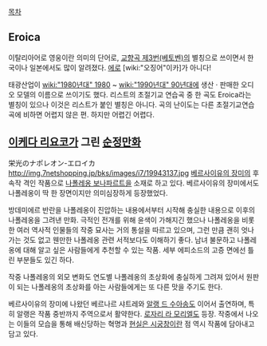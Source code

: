 [[목차]]
== Eroica ==
이탈리아어로 영웅이란 의미의 단어로, [[교향곡 제3번(베토벤)]]의 별칭으로 쓰이면서 한국이나 일본에서도 많이 알려졌다. [[에로]] [wiki:"오징어"이카]가 아니다!

태광산업이 [[wiki:"1980년대" 1980]] ~ [[wiki:"1990년대" 90년대]]에 생산 · 판매한 오디오 모델의 이름으로 쓰이기도 했다. 리스트의 초절기교 연습곡 중 한 곡도 Eroica라는 별칭이 있으나 이것은 리스트가 붙인 별칭은 아니다. 곡의 난이도는 다른 초절기교연습곡에 비하면 어렵지 않은 편. 하지만 어렵긴 어렵다.

== [[이케다 리요코]]가 그린 [[순정만화]] == 
栄光のナポレオン-エロイカ
http://img.7netshopping.jp/bks/images/i7/19943137.jpg
[[베르사이유의 장미]]의 후속작 격인 작품으로 [[나폴레옹 보나파르트]]을 소재로 하고 있다. 베르사이유의 장미에서도 나폴레옹이 딱 한 장면이지만 의미심장하게 등장했었다.

방데미에르 반란을 나폴레옹이 진압하는 내용에서부터 시작해 충실한 내용으로 이후의 나폴레옹을 그려낸 만화. 극적인 전개를 위해 윤색이 가해지긴 했으나 나폴레옹을 비롯한 여러 역사적 인물들의 작중 묘사는 거의 통설을 따르고 있으며, 그런 만큼 괜히 엇나가는 것도 없고 웬만한 나폴레옹 관련 서적보다도 이해하기 좋다. 남녀 불문하고 나폴레옹에 대해 알고 싶은 사람들에게 추천할 수 있는 작품. 세부 에피소드의 고증 면에선 틀린 부분들도 있긴 하다.   

작중 나폴레옹의 외모 변화도 연도별 나폴레옹의 초상화에 충실하게 그려져 있어서 원판이 되는 나폴레옹의 초상화를 아는 사람들에게는 또 다른 맛을 주기도 한다. 

베르사이유의 장미에 나왔던 베르나르 샤트레와 [[알랭 드 수아송]]도 이어서 출연하며, 특히 알랭은 작품 중반까지 주역으로서 활약한다. [[로자리 라 모리엘]]도 등장. 작중에서 나오는 이들의 모습을 통해 배신당하는 혁명과 [[현실은 시궁창]]이란 점 역시 작품에 담아내고 담고 있다. 
 

